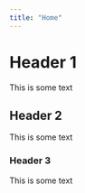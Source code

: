 ```yaml
---
title: "Home"
---
```


# Header 1

This is some text

## Header 2

This is some text

### Header 3

This is some text
